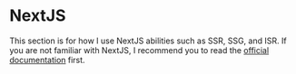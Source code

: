 # NextJS

This section is for how I use NextJS abilities such as SSR, SSG, and ISR. If you are not familiar with NextJS, I recommend you to read the [official documentation](https://nextjs.org/docs) first.


<div className="grid grid-cols-1  mt-4 sm:grid-cols-2 md:grid-cols-3 lg:grid-cols-4">
  <div>
    <Card
      title="Coming Soon"
      tag="NextJS"
      description="This section is still under construction"
      link="https://yafialhakimblog.vercel.app/nextjs/ssr"
    />
  </div>
</div>
